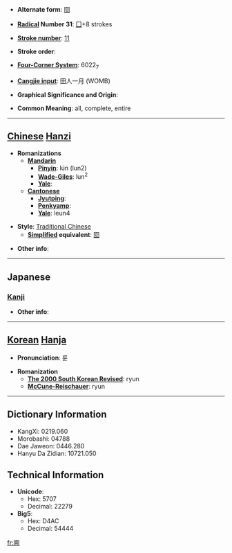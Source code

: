 * '''Alternate form''': [[囵]]

* '''[[Wiktionary:Chinese radical index| Radical]] Number 31''': [[Wiktionary:Chinese radical index 囗|囗]]+8 strokes

* '''[[Wiktionary:Chinese total strokes index|Stroke number]]''': [[Wiktionary:Chinese total strokes index 11|11]]

* '''Stroke order''': 

* '''[[Wiktionary:Chinese four corner index|Four-Corner System]]''': 6022<sub>7</sub>

* '''[[Wiktionary:Chinese Cangjie index|Cangjie input]]''': 田人一月 (WOMB)

* '''Graphical Significance and Origin''': 

* '''Common Meaning''': all, complete, entire

----

== [[Chinese]] [[Hanzi]] ==

* '''Romanizations'''
** '''[[Mandarin]]'''
*** '''[[Pinyin]]''': lún (lun2)
*** '''[[Wade-Giles]]''': lun<sup>2</sup>
*** '''[[Yale]]''': 
** '''[[Cantonese]]'''
*** '''[[Jyutping]]''':
*** '''[[Penkyamp]]''': 
*** '''[[Yale]]''': leun4

* '''Style''': [[Traditional Chinese]] 
** '''[[Simplified Chinese|Simplified]] equivalent''': [[囵]]

* '''Other info''': 

----

==Japanese==
===[[Kanji]]===
{{kanji|on readings=[[りん]] (rin)|kun readings=}}

* '''Other info''':  

----

== [[Korean]] [[Hanja]] ==

* '''Pronunciation''': 륜

* '''Romanization'''
** '''[[The 2000 South Korean Revised Romanization|The 2000 South Korean Revised]]''': ryun
** '''[[McCune-Reischauer]]''': ryun

----

== Dictionary Information ==

* KangXi: 0219.060
* Morobashi: 04788
* Dae Jaweon: 0446.280
* Hanyu Da Zidian: 10721.050

== Technical Information ==

* '''Unicode''':
** Hex: 5707
** Decimal: 22279
* '''Big5''':
** Hex: D4AC
** Decimal: 54444

[[fr:圇]]